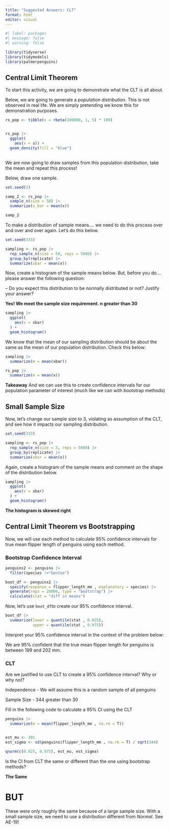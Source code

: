 ```yaml
---
title: "Suggested Answers: CLT"
format: html
editor: visual
---
```


```r
#| label: packages
#| message: false
#| warning: false

library(tidyverse)
library(tidymodels)
library(palmerpenguins)

```

## Central Limit Theorem

To start this activity, we are going to demonstrate what the CLT is all about.

Below, we are going to generate a *population distribution*. This is not observed in real life. We are simply pretending we know this for demonstration purposes.

```r

rs_pop <- tibble(x = rbeta(100000, 1, 5) * 100)


rs_pop |>
  ggplot(
    aes(x = x)) +
  geom_density(fill = "blue") 
  

```

We are now going to draw samples from this population distribution, take the mean and repeat this process!

Below, draw one sample.

```r

set.seed(2)

samp_2 <- rs_pop |>
  sample_n(size = 50) |>
  summarize(x_bar = mean(x))

samp_2

```

To make a distribution of sample means.... we need to do this process over and over and over again. Let's do this below.

```r
set.seed(333) 

sampling <- rs_pop |>
  rep_sample_n(size = 50, reps = 5000) |>
  group_by(replicate) |>
  summarize(xbar = mean(x))
```

Now, create a histogram of the sample means below. But, before you do.... please answer the following question:

-- Do you expect this distribution to be normally distributed or not? Justify your answer?

**Yes! We meet the sample size requirement. n greater than 30**

```r

sampling |> 
  ggplot(
    aes(x = xbar)
  ) + 
  geom_histogram()

```

We know that the mean of our sampling distribution should be about the same as the mean of our population distribution. Check this below:

```r

sampling |>
  summarize(m = mean(xbar))

rs_pop |>
  summarize(m = mean(x))

```

**Takeaway** And we can use this to create confidence intervals for our population parameter of interest (much like we can with bootstrap methods)

## Small Sample Size

Now, let's change our sample size to 3, violating as assumption of the CLT, and see how it impacts our sampling distribution.

```r
set.seed(333) 

sampling <- rs_pop |>
  rep_sample_n(size = 3, reps = 5000) |>
  group_by(replicate) |>
  summarize(xbar = mean(x))
```

Again, create a histogram of the sample means and comment on the shape of the distribution below.

```r

sampling |>
  ggplot(
    aes(x = xbar)
  ) + 
  geom_histogram()

```

**The histogram is skewed right**

## Central Limit Theorem vs Bootstrapping

Now, we will use each method to calculate 95% confidence intervals for true mean flipper length of penguins using each method.

### Bootstrap Confidence Interval

```r

penguins2 <- penguins |>
  filter(species !="Gentoo")

boot_df <- penguins2 |>
  specify(response = flipper_length_mm , explanatory = species) |>
  generate(reps = 20000, type = "bootstrap") |>
  calculate(stat = "diff in means")

```

Now, let's use `boot_df`to create our 95% confidence interval.

```r

boot_df |> 
  summarize(lower = quantile(stat , 0.025),
            upper = quantile(stat , 0.975))

```

Interpret your 95% confidence interval in the context of the problem below:

We are 95% confident that the true mean flipper length for penguins is between 199 and 202 mm.

### CLT

Are we justified to use CLT to create a 95% confidence interval? Why or why not?

Independence - We will assume this is a random sample of all penguins

Sample Size - 344 greater than 30

Fill in the following code to calculate a 95% CI using the CLT

```r
penguins |> 
  summarize(m = mean(flipper_length_mm , na.rm = T))


est_mu <- 201
est_sigma <- sd(penguins$flipper_length_mm , na.rm = T) / sqrt(344)

qnorm(c(0.025, 0.975), est_mu, est_sigma)
```

Is the CI from CLT the same or different than the one using bootstrap methods?

**The Same**

# BUT

These were only roughly the same because of a large sample size. With a small sample size, we need to use a distribution different from *Normal*. See AE-19!
